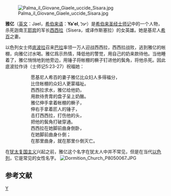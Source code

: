 {{Infobox person
| name        = 雅亿
| image       = Tissot Jael Smote Sisera, and Slew Him.jpg
| image_size  =
| alt         =
| caption     = 
| occupation  =
| nationality = [[基尼|基尼]]
| residence   = 
| other_names = 
| spouse      = 基尼人希百
}}
[[Image:Palma_il_Giovane_Giaele_uccide_Sisara.jpg|thumb]]

'''雅亿'''（[[英文|英文]]：Jael，[[希伯来语|希伯来语]]：'''Ya'el''', יעל）是[[希伯来圣经|希伯来圣经]][[士师记|士师记]]中的一个人物，杀死迦南王[[耶宾|耶宾]]的军长[[西西拉|西西拉]]（Sisera，或译作斯塞拉）的女英雄。她是基尼人[[希百|希百]]之妻。

以色列女士师[[底波拉|底波拉]]召来[[巴拉|巴拉]]率领一万人迎战西西拉，西西拉战败，逃到雅亿的帐棚，向雅亿讨水喝。雅亿爲示热情，降低他的警觉，用自己的奶来款待他。当他睡着了，雅亿悄悄地到他旁边，用锤子将帐棚的橛子钉进他的鬓角，将他杀死。因此底波拉作诗（士师记5:23-27）祝福她：

::愿基尼人希百的妻子雅亿比众妇人多得福分，
::比住帐棚的众妇人更蒙福祉。
::西西拉求水，雅亿给他奶，
::用款待贵胄的盘子呈上奶酪。
::雅亿伸手拿着帐棚的橛子，
::伸右手拿着匠人的锤子，
::击打西西拉，打伤他的头，
::把他的鬓角打破穿通。
::西西拉在她脚前曲身倒卧，
::在她脚前曲身仆倒；
::在那里曲身，就在那里仆倒灭亡。

在[[犹太复国主义|犹太复国主义]]兴起之前，雅亿这个名字在犹太人中并不常见，但是在当代[[以色列|以色列]]，它是常见的女性名字。
[[File:Dormition_Church_P8050067.JPG|thumb]]

== 参考文献 ==
{{reflist}}

{{Commons category|Jael and Sisera}}
{{eastons}}

{{Authority control}}
[[Category:圣经人物|Y]]